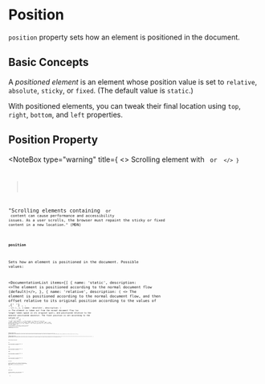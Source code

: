 
<MetadataConfigurer title="Position" dateCreated="2021-03-17" />

# Position

`position` property sets how an element is positioned in the document.

## Basic Concepts

A _positioned element_ is an element whose position value is set to `relative`, `absolute`, `sticky`, or `fixed`. (The default value is `static`.)

With positioned elements, you can tweak their final location using `top`, `right`, `bottom`, and `left` properties.

## Position Property

<NoteBox
  type="warning"
  title={
    <>
      Scrolling element with <Code str="fixed" /> or <Code str="sticky" />
    </>
  }
>
  "Scrolling elements containing <Code str="fixed" /> or <Code str="sticky" /> content can cause
  performance and accessibility issues. As a user scrolls, the browser must repaint the sticky or
  fixed content in a new location." (MDN)
</NoteBox>

### `position`

Sets how an element is positioned in the document. Possible values:

<DocumentationList
  items={[
    {
      name: 'static',
      description: <>The element is positioned according to the normal document flow (default)</>,
    },
    {
      name: 'relative',
      description: (
        <>
          The element is positioned according to the normal document flow, and then offset relative
          to its original position according to the values of <Code str="top" />,{' '}
          <Code str="right" />, <Code str="bottom" />, <Code str="left" />.
        </>
      ),
    },
    {
      name: 'absolute',
      description: (
        <>
          The element is taken out from the normal document flow (no longer takes space in its
          original spot), and positioned relative to the nearest positioned ancestor. The final
          position is set according to the values of <Code str="top" />, <Code str="right" />
          , <Code str="bottom" />, <Code str="left" />.
        </>
      ),
    },
    {
      name: 'fixed',
      description: (
        <>
          The element is taken out from the normal document flow (no longer takes space in its
          original spot), and positioned relative to the viewport. The final position is set
          according to the values of <Code str="top" />, <Code str="right" />
          , <Code str="bottom" />, <Code str="left" />.
        </>
      ),
    },
    {
      name: 'sticky',
      description: (
        <>
          The element is positioned according to the normal document flow, and then offset relative
          to the nearest "scrolling block-level ancestor" according to the values of{' '}
          <Code str="top" />, <Code str="right" />, <Code str="bottom" />, <Code str="left" />. (For
          example, if you set <Code str="top: 100px" />, it ensures that the element would stay at
          least 10px from the top of the scrolling container; if it would go below that, the element
          will "stick" at the top 10px of the scrolling container while the other content will
          continue scrolling.)
        </>
      ),
    },
  ]}
/>

<WebEditor
  hideHTML
  hideCSS
  html={smartTrim(`
    <div id="position-relative-example">
      <span class="static">Static</span>
      <span class="relative">Relative</span>
      <span class="static">Static</span>
      <span class="static">Static</span>
    </div>    
  `)}
  css={smartTrim(`
    #position-relative-example span {
      color: white;
      display: inline-block;
      width: 100px;
      height: 50px;
    }
    #position-relative-example .static {
      position: static;
      background-color: red;
    }
    #position-relative-example .relative {
      background-color: blue;
      position: relative;
      top: 10px;
      left: 10px;
    }
  `)}
/>

<WebEditor
  hideHTML
  hideCSS
  html={smartTrim(`
    <div id="position-sticky-example">
      Scroll me! Scroll me! Scroll me! Scroll me!
      Scroll me! Scroll me! Scroll me! Scroll me!
      <div class="sticky">Sticky (top: 10px)</div>
      Scroll me! Scroll me! Scroll me! Scroll me!
      Scroll me! Scroll me! Scroll me! Scroll me!
      Scroll me! Scroll me! Scroll me! Scroll me!
      Scroll me! Scroll me! Scroll me! Scroll me!
    </div>    
  `)}
  css={smartTrim(`
    #position-sticky-example {
      height: 150px;
      width: 200px;
      overflow: scroll;
      background-color: #ccc;
    }
    #position-sticky-example .sticky {
      display: inline-block;
      position: sticky;
      top: 10px;
      background-color: gold;
    }
  `)}
/>

## Positioning Properties

### `top`

Sets the final position of a positioned element. (See `position` to see how this is calculated.)

### `right`

Sets the final position of a positioned element. (See `position` to see how this is calculated.)

### `bottom`

Sets the final position of a positioned element. (See `position` to see how this is calculated.)

### `left`

Sets the final position of a positioned element. (See `position` to see how this is calculated.)

## See Also

<References
  references={[
    {
      text: 'Layout and the containing block (MDN)',
      description: 'Describes how positioning of positioned elements works.',
      link: `https://developer.mozilla.org/en-US/docs/Web/CSS/Containing_block`,
    },
  ]}
></References>

## References

<References
  references={[
    {
      text: 'position (MDN)',
      link: `https://developer.mozilla.org/en-US/docs/Web/CSS/position`,
    },
  ]}
></References>
